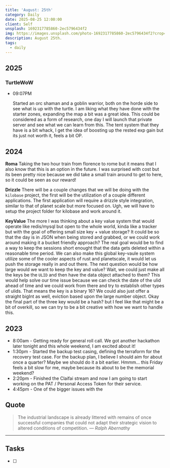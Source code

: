 ```yaml
---
title: 'August: 25th'
category: Daily
date: 2025-08-25 12:00:00
client: Self
unsplash: 1692317785860-2ec5796434f2
img: https://images.unsplash.com/photo-1692317785860-2ec5796434f2?crop=entropy&cs=srgb&fm=jpg&ixid=MnwzNjM5Nzd8MHwxfHJhbmRvbXx8fHx8fHx8fDE2ODE3NDg2ODY&ixlib=rb-4.0.3&q=85
description: August 25th. 
tags:
  - daily
---
```



## 2025

### TurtleWoW

-   09:07PM

    Started an orc shaman and a goblin warrior, both on the horde side to see what is up with the turtle.
    I am liking what they have done with the starter zones, expanding the map a bit was a great idea.
    This could be considered as a form of research, one day I will launch that private server and see what we can learn from this.
    The tent system that they have is a bit whack, I get the idea of boosting up the rested exp gain but its just not worth it, feels a bit OP.

## 2024

**Roma**
Taking the two hour train from florence to rome but it means that I also know that this is an option in the future.
I was surprised with cost but its been pretty nice because we did take a small train around to get to here, so it could be seen as our reward!


**Drizzle**
There will be a couple changes that we will be doing with the `kilobase` project, the first will be the utilization of a couple different applications.
The first application will require a drizzle style integration, similar to that of planet scale but more focused on.
Ugh, we will have to setup the project folder for kilobase and work around it.

**KeyValue**
The more I was thinking about a key value system that would operate like redis/mysql but open to the whole world, kinda like a tracker but with the goal of offering small size key + value storage?
It could be so that the day is in JSON when being stored and grabbed, or we could work around making it a bucket friendly approach? 
The real goal would be to find a way to keep the sessions short enought that the data gets deleted within a reasonable time period.
We can also make this global key-vaule system utilize some of the cooler aspects of rust and planetscale, it would let us push the storage really in and out there.
The next question would be how large would we want to keep the key and value?
Wait, we could just make all the keys be the `ULID` and then have the data object attached to them?
This would help solve our time issue because we can check the date of the ulid ahead of time and we could work from there and try to establish other types of ulids.
That means the key is a binary 16? We could also just offer a straight bigInt as well, eviction based upon the large number object.
Okay the final part of the three key would be a hash? but I feel like that might be a bit of overkill, so we can try to be a bit creative with how we want to handle this.


<Adsense />

## 2023

- 8:00am - Getting ready for general roll call. We got another hackathon later tonight and this whole weekend, I am excited about it!
- 1:30pm - Started the backup test casing, defining the terraform for the recovery test case. For the backup plan, I believe I should aim for about once a quarter? Maybe we should do it a bit earlier. Hmmm... this Friday feels a bit slow for me, maybe because its about to be the memorial weekend? 
- 2:20pm - Finished the Claifai stream and now I am going to start working on the PAT / Personal Access Token for their service. 
- 4:45pm - One of the bigger issues with the 

## Quote

> The industrial landscape is already littered with remains of once successful companies that could not adapt their strategic vision to altered conditions of competition.
> — <cite>Ralph Abernathy</cite>

---

## Tasks

- [ ]